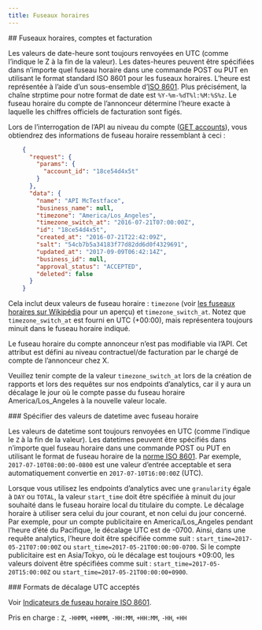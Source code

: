 ```yaml
---
title: Fuseaux horaires
---
```


<div id="timezones-accounts-and-billing">
  ## Fuseaux horaires, comptes et facturation
</div>

Les valeurs de date-heure sont toujours renvoyées en UTC (comme l’indique le Z à la fin de la valeur). Les dates-heures peuvent être spécifiées dans n’importe quel fuseau horaire dans une commande POST ou PUT en utilisant le format standard ISO 8601 pour les fuseaux horaires. L’heure est représentée à l’aide d’un sous-ensemble d’[ISO 8601](http://en.wikipedia.org/wiki/ISO_8601). Plus précisément, la chaîne strptime pour notre format de date est `%Y-%m-%dT%l:%M:%S%z`. Le fuseau horaire du compte de l’annonceur détermine l’heure exacte à laquelle les chiffres officiels de facturation sont figés.

Lors de l’interrogation de l’API au niveau du compte ([GET accounts](/fr/x-ads-api/campaign-management#accounts)), vous obtiendrez des informations de fuseau horaire ressemblant à ceci :

```json
    {
      "request": {
        "params": {
          "account_id": "18ce54d4x5t"
        }
      },
      "data": {
        "name": "API McTestface",
        "business_name": null,
        "timezone": "America/Los_Angeles",
        "timezone_switch_at": "2016-07-21T07:00:00Z",
        "id": "18ce54d4x5t",
        "created_at": "2016-07-21T22:42:09Z",
        "salt": "54cb7b5a34183f77d82dd6d0f4329691",
        "updated_at": "2017-09-09T06:42:14Z",
        "business_id": null,
        "approval_status": "ACCEPTED",
        "deleted": false
      }
    }
```

Cela inclut deux valeurs de fuseau horaire : `timezone` (voir [les fuseaux horaires sur Wikipédia](https://en.wikipedia.org/wiki/Tz_database#Names_of_time_zones) pour un aperçu) et `timezone_switch_at`. Notez que `timezone_switch_at` est fourni en UTC (+00:00), mais représentera toujours minuit dans le fuseau horaire indiqué.

Le fuseau horaire du compte annonceur n’est pas modifiable via l’API. Cet attribut est défini au niveau contractuel/de facturation par le chargé de compte de l’annonceur chez X.

Veuillez tenir compte de la valeur `timezone_switch_at` lors de la création de rapports et lors des requêtes sur nos endpoints d’analytics, car il y aura un décalage le jour où le compte passe du fuseau horaire America/Los&#95;Angeles à la nouvelle valeur locale.

<div id="specifying-datetime-values-with-timezone">
  ### Spécifier des valeurs de datetime avec fuseau horaire
</div>

Les valeurs de datetime sont toujours renvoyées en UTC (comme l’indique le `Z` à la fin de la valeur). Les datetimes peuvent être spécifiés dans n’importe quel fuseau horaire dans une commande POST ou PUT en utilisant le format de fuseau horaire de la [norme ISO 8601](http://en.wikipedia.org/wiki/ISO_8601). Par exemple, `2017-07-10T08:00:00-0800` est une valeur d’entrée acceptable et sera automatiquement convertie en `2017-07-10T16:00:00Z` (UTC).

Lorsque vous utilisez les endpoints d’analytics avec une `granularity` égale à `DAY` ou `TOTAL`, la valeur `start_time` doit être spécifiée à minuit du jour souhaité dans le fuseau horaire local du titulaire du compte. Le décalage horaire à utiliser sera celui du jour courant, et non celui du jour concerné. Par exemple, pour un compte publicitaire en America/Los&#95;Angeles pendant l’heure d’été du Pacifique, le décalage UTC est de -0700. Ainsi, dans une requête analytics, l’heure doit être spécifiée comme suit : `start_time=2017-05-21T07:00:00Z` ou `start_time=2017-05-21T00:00:00-0700`. Si le compte publicitaire est en Asia/Tokyo, où le décalage est toujours +09:00, les valeurs doivent être spécifiées comme suit : `start_time=2017-05-20T15:00:00Z` ou `start_time=2017-05-21T00:00:00+0900`.

<div id="accepted-utc-offset-formats">
  ### Formats de décalage UTC acceptés
</div>

Voir [Indicateurs de fuseau horaire ISO 8601](http://en.wikipedia.org/wiki/ISO_8601#Time_zone_designators).

Pris en charge : `Z`, `-HHMM`, `+HHMM`, `-HH:MM`, `+HH:MM`, `-HH`, `+HH`